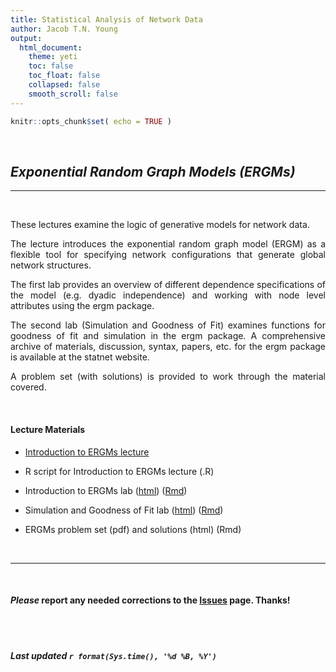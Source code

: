 ```yaml
---
title: Statistical Analysis of Network Data
author: Jacob T.N. Young
output: 
  html_document:
    theme: yeti
    toc: false
    toc_float: false
    collapsed: false
    smooth_scroll: false
---
```


<style>
body {
text-align: justify}
</style>

```r
knitr::opts_chunk$set( echo = TRUE )
```


<br>

## *Exponential Random Graph Models (ERGMs)*

----

<br>

These lectures examine the logic of generative models for network data.   

The lecture introduces the exponential random graph model (ERGM) as a flexible tool for specifying network configurations that generate global network structures.  

The first lab provides an overview of different dependence specifications of the model (e.g. dyadic independence) and working with node level attributes using the ergm package.  

The second lab (Simulation and Goodness of Fit) examines functions for goodness of fit and simulation in the ergm package. A comprehensive archive of materials, discussion, syntax, papers, etc. for the ergm package is available at the statnet website.  

A problem set (with solutions) is provided to work through the material covered.

<br>

#### Lecture Materials  

  + [Introduction to ERGMs lecture](_lectures/lecture-09-ergm-intro.pdf)
  
  + R script for Introduction to ERGMs lecture (.R)  
  
  + Introduction to ERGMs lab ([html](_labs\lab-09-ergm-intro.html)) ([Rmd](_labs\lab-09-ergm-intro.Rmd))  
  
  + Simulation and Goodness of Fit lab ([html](_labs\lab-10-ergm-gof.html)) ([Rmd](_labs\lab-10-ergm-gof.Rmd))  
  
  + ERGMs problem set (pdf) and solutions (html) (Rmd)

<br>

____

<br>

#### ***Please*** report any needed corrections to the [Issues](https://github.com/jacobtnyoung/SAND/issues) page. Thanks!

<br>
<br>


###### ***Last updated `r format(Sys.time(), '%d %B, %Y')`***